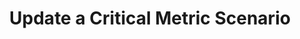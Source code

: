 ---
title: Update a Critical Metric Scenario
openapi: put /test_framework/v1/critical-metric-scenarios-external/{id}/
---